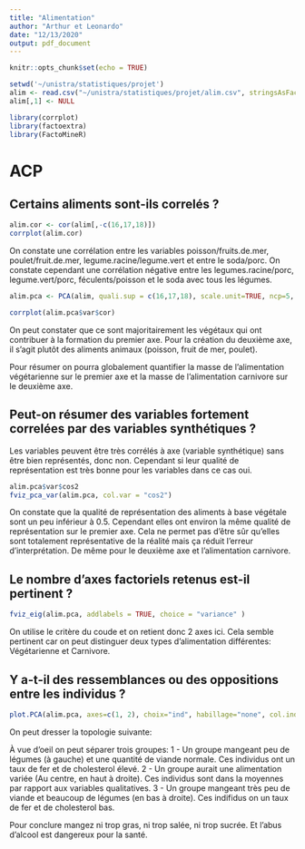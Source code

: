 ```yaml
---
title: "Alimentation"
author: "Arthur et Leonardo"
date: "12/13/2020"
output: pdf_document
---
```


```r
knitr::opts_chunk$set(echo = TRUE)

setwd('~/unistra/statistiques/projet')
alim <- read.csv("~/unistra/statistiques/projet/alim.csv", stringsAsFactors=TRUE)
alim[,1] <- NULL

library(corrplot)
library(factoextra)
library(FactoMineR)

```

# ACP

## Certains aliments sont-ils correlés ?
``` r
alim.cor <- cor(alim[,-c(16,17,18)])
corrplot(alim.cor)
```

On constate une corrélation entre les variables poisson/fruits.de.mer, poulet/fruit.de.mer, legume.racine/legume.vert et entre le soda/porc.
On constate cependant une corrélation négative entre les legumes.racine/porc, legume.vert/porc, féculents/poisson et le soda avec tous les légumes.




``` r

alim.pca <- PCA(alim, quali.sup = c(16,17,18), scale.unit=TRUE, ncp=5, graph = FALSE)

corrplot(alim.pca$var$cor)

```

On peut constater que ce sont majoritairement les végétaux qui ont contribuer à la formation du premier axe.
Pour la création du deuxième axe, il s'agit plutôt des aliments animaux (poisson, fruit de mer, poulet).

Pour résumer on pourra globalement quantifier la masse de l'alimentation végétarienne sur le premier axe et la masse de l'alimentation carnivore sur le deuxième axe.

## Peut-on résumer des variables fortement correlées par des variables synthétiques ?

Les variables peuvent être très corrélés à axe (variable synthétique) sans être bien représentés, donc non.
Cependant si leur qualité de représentation est très bonne pour les variables dans ce cas oui.
```r

alim.pca$var$cos2
fviz_pca_var(alim.pca, col.var = "cos2")
```

On constate que la qualité de représentation des aliments à base végétale sont un peu inférieur à 0.5. Cependant elles ont environ la même qualité de représentation sur le premier axe. Cela ne permet pas d'être sûr qu'elles sont totalement représentative de la réalité mais ça réduit l'erreur d'interprétation.
De même pour le deuxième axe et l'alimentation carnivore.


## Le nombre d’axes factoriels retenus est-il pertinent ?
``` r
fviz_eig(alim.pca, addlabels = TRUE, choice = "variance" )
```
On utilise le critère du coude et on retient donc 2 axes ici. Cela semble pertinent car on peut distinguer deux types d'alimentation différentes: Végétarienne et Carnivore.


## Y a-t-il des ressemblances ou des oppositions entre les individus ?
```r

plot.PCA(alim.pca, axes=c(1, 2), choix="ind", habillage="none", col.ind="black", col.ind.sup="blue", col.quali="magenta", label=c("quali"), new.plot=TRUE)


```


On peut dresser la topologie suivante:

À vue d'oeil on peut séparer trois groupes:
 1 - Un groupe mangeant peu de légumes (à gauche) et une quantité de viande normale. Ces individus ont un taux de fer et de cholesterol élevé.
 2 - Un groupe aurait une alimentation variée (Au centre, en haut à droite). Ces individus sont dans la moyennes par rapport aux variables qualitatives.
 3 - Un groupe mangeant très peu de viande et beaucoup de légumes (en bas à droite). Ces indifidus on un taux de fer et de cholesterol bas.

Pour conclure mangez ni trop gras, ni trop salée, ni trop sucrée. Et l'abus d'alcool est dangereux pour la santé.









